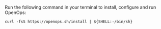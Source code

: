Run the following command in your terminal to install, configure and run OpenOps:

```shell
curl -fsS https://openops.sh/install | ${SHELL:-/bin/sh}
```
